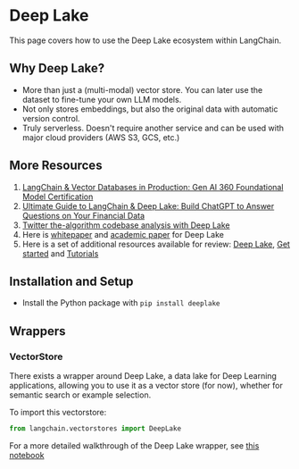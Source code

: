 # Deep Lake
This page covers how to use the Deep Lake ecosystem within LangChain.

## Why Deep Lake?
- More than just a (multi-modal) vector store. You can later use the dataset to fine-tune your own LLM models.
- Not only stores embeddings, but also the original data with automatic version control.
- Truly serverless. Doesn't require another service and can be used with major cloud providers (AWS S3, GCS, etc.)

## More Resources
1. [LangChain & Vector Databases in Production: Gen AI 360 Foundational Model Certification](https://learn.activeloop.ai/courses/langchain)
2. [Ultimate Guide to LangChain & Deep Lake: Build ChatGPT to Answer Questions on Your Financial Data](https://www.activeloop.ai/resources/ultimate-guide-to-lang-chain-deep-lake-build-chat-gpt-to-answer-questions-on-your-financial-data/)
3. [Twitter the-algorithm codebase analysis with Deep Lake](https://python.langchain.com/docs/use_cases/code/twitter-the-algorithm-analysis-deeplake)
4. Here is [whitepaper](https://www.deeplake.ai/whitepaper) and [academic paper](https://arxiv.org/pdf/2209.10785.pdf) for Deep Lake
5. Here is a set of additional resources available for review: [Deep Lake](https://github.com/activeloopai/deeplake), [Get started](https://docs.activeloop.ai/getting-started) and [Tutorials](https://docs.activeloop.ai/hub-tutorials)

## Installation and Setup
- Install the Python package with `pip install deeplake`

## Wrappers

### VectorStore

There exists a wrapper around Deep Lake, a data lake for Deep Learning applications, allowing you to use it as a vector store (for now), whether for semantic search or example selection.

To import this vectorstore:
```python
from langchain.vectorstores import DeepLake
```


For a more detailed walkthrough of the Deep Lake wrapper, see [this notebook](/docs/modules/data_connection/vectorstores/integrations/deeplake.html)
